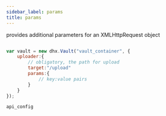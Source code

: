 ```yaml
---
sidebar_label: params
title: params
---
```



          


<Short>
  provides additional parameters for an XMLHttpRequest
	

</Short>



<Type>
 object

</Type>


~~~js

var vault = new dhx.Vault("vault_container", { 
	uploader:{
    	// obligatory, the path for upload
    	target:"/upload"
		params:{
        	// key:value pairs
    	}
    }
});


~~~
	api_config

<Descr>







</Descr>


